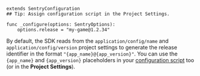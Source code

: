 ```gdscript
extends SentryConfiguration
## Tip: Assign configuration script in the Project Settings.

func _configure(options: SentryOptions):
    options.release = "my-game@1.2.34"
```

By default, the SDK reads from the `application/config/name` and `application/config/version` project settings to generate the release identifier in the format `"{app_name}@{app_version}"`. You can use the `{app_name}` and `{app_version}` placeholders in your [configuration script](/platforms/godot/configuration/options/#configuration-script) too (or in the **Project Settings**).
